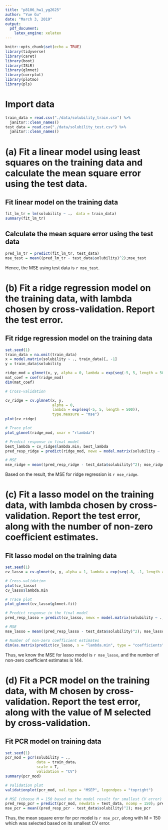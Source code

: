 ```yaml
---
title: "p8106_hw1_yg2625"
author: "Yue Gu"
date: "March 3, 2019"
output: 
  pdf_document:
    latex_engine: xelatex
---
```


```r
knitr::opts_chunk$set(echo = TRUE)
library(tidyverse)
library(caret)
library(boot)
library(ISLR)
library(glmnet)
library(corrplot)
library(plotmo)
library(pls)
```

# Import data
```r
train_data = read.csv("./data/solubility_train.csv") %>% 
  janitor::clean_names()
test_data = read.csv("./data/solubility_test.csv") %>% 
  janitor::clean_names()
```

# (a) Fit a linear model using least squares on the training data and calculate the mean square error using the test data.
## Fit linear model on the training data
```r
fit_lm_tr = lm(solubility ~ .， data = train_data)
summary(fit_lm_tr)
```

## Calculate the mean square error using the test data
```r
pred_lm_tr = predict(fit_lm_tr, test_data)
mse_test = mean((pred_lm_tr - test_data$solubility)^2);mse_test
```
Hence, the MSE using test data is `r mse_test`.

# (b) Fit a ridge regression model on the training data, with lambda chosen by cross-validation. Report the test error.

## Fit ridge regression model on the training data
```r
set.seed(1)
train_data = na.omit(train_data)
x = model.matrix(solubility ~ ., train_data)[, -1]
y = train_data$solubility

ridge_mod = glmnet(x, y, alpha = 0, lambda = exp(seq(-5, 5, length = 500)))
mat_coef = coef(ridge_mod)
dim(mat_coef)

# Cross-validation

cv_ridge = cv.glmnet(x, y,
                     alpha = 0,
                     lambda = exp(seq(-5, 5, length = 500)),
                     type.measure = "mse")
plot(cv_ridge)

# Trace plot
plot_glmnet(ridge_mod, xvar = "rlambda")

# Predict response in final model
best_lambda = cv_ridge$lambda.min; best_lambda
pred_resp_ridge = predict(ridge_mod, newx = model.matrix(solubility ~ ., test_data)[, -1], s = best_lambda, type = "response"); pred_resp_ridge

# MSE
mse_ridge = mean((pred_resp_ridge - test_data$solubility)^2); mse_ridge
```

Based on the result, the MSE for ridge regression is `r mse_ridge`.

# (c) Fit a lasso model on the training data, with lambda chosen by cross-validation. Report the test error, along with the number of non-zero coefficient estimates.

## Fit lasso model on the training data
```r
set.seed(1)
cv_lasso = cv.glmnet(x, y, alpha = 1, lambda = exp(seq(-8, -1, length = 500)))

# Cross-validation
plot(cv_lasso)
cv_lasso$lambda.min

# Trace plot
plot_glmnet(cv_lasso$glmnet.fit)

# Predict response in the final model
pred_resp_lasso = predict(cv_lasso, newx = model.matrix(solubility ~ ., test_data)[, -1], s = cv_lasso$lambda.min, type = "response"); pred_resp_lasso

# MSE
mse_lasso = mean((pred_resp_lasso - test_data$solubility)^2); mse_lasso

# Number of non-zero coefficient estimates
dim(as.matrix(predict(cv_lasso, s = "lambda.min", type = "coefficients")@x))
```

Thus, we know the MSE for lasso model is `r mse_lasso`, and the number of non-zero coefficient estimates is 144.

# (d) Fit a PCR model on the training data, with M chosen by cross-validation. Report the test error, along with the value of M selected by cross-validation.

## Fit PCR model on training data
```r
set.seed(1)
pcr_mod = pcr(solubility ~ .,
              data = train_data，
              scale = T,
              validation = "CV")
summary(pcr_mod)

# Validation plot
validationplot(pcr_mod, val.type = "MSEP", legendpos = "topright")

# MSE (choose M = 150 based on the model result for smallest CV error)
pred_resp_pcr = predict(pcr_mod, newdata = test_data, ncomp = 150); pred_resp_pcr
mse_pcr = mean((pred_resp_pcr - test_data$solubility)^2); mse_pcr
```

Thus, the mean square error for pcr model is `r mse_pcr`, along with M = 150 which was selected based on its smallest CV error.
